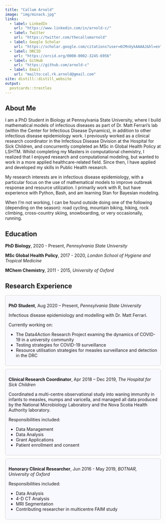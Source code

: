 ```yaml
---
title: "Callum Arnold"
image: "img/minack.jpg"
links:
  - label: LinkedIn
    url: "https://www.linkedin.com/in/arnold-c/"
  - label: Twitter
    url: "https://twitter.com/thecallumarnold"
  - label: Google Scholar
    url: "https://scholar.google.com/citations?user=6CMnUykAAAAJ&hl=en"
  - label: ORCID
    url: "https://orcid.org/0000-0002-3245-6956"
  - label: GitHub
    url: "https://github.com/arnold-c"
  - label: Email
    url: "mailto:cal.rk.arnold@gmail.com"
site: distill::distill_website
output:
  postcards::trestles
---
```


<link rel="stylesheet" href="academicons/css/academicons.min.css"/>

## About Me

I am a PhD Student in Biology at Pennsylvania State University, where I build 
mathematical models of infectious diseases as part of Dr. Matt Ferrari’s lab 
(within the Center for Infectious Disease Dynamics), in addition to other 
infectious disease epidemiology work. I previously worked as a clinical research
coordinator in the Infectious Disease Division at the Hospital for Sick Children, 
and concurrently completed an MSc in Global Health Policy at LSHTM. Whilst 
completing my Masters in computational chemistry, I realized that I enjoyed 
research and computational modeling, but wanted to work in a more applied 
healthcare-related field. Since then, I have applied and developed my skills 
in Public Health research.

My research interests are in infectious disease epidemiology, with a particular 
focus on the use of mathematical models to improve outbreak response and 
resource utilization. I primarily work with R, but have experience with Python,
Bash, and am learning Stan for Bayesian modeling.

When I'm not working, I can be found outside doing one of the following
(depending on the season): 
road cycling, mountain biking, hiking, rock climbing, cross-country skiing, 
snowboarding, or very occasionally, running.

## Education

**PhD Biology**, 2020 - Present, *Pennsylvania State University*

**MSc Global Health Policy**, 2017 - 2020, *London School of Hygiene and Tropical Medicine*

**MChem Chemistry**, 2011 - 2015, *University of Oxford*

## Research Experience

<div style="background: ghostwhite; 
            border-radius: 5px;
            padding: 10px; 
            border: 1px solid lightgray; 
            margin-left: 0px;
            margin-right: 0px;
            margin-top: 10px;
            margin-bottom: 10px;">
**PhD Student**, Aug 2020 – Present, *Pennsylvania State University*
 
  Infectious disease epidemiology and modelling with Dr. Matt Ferrari.
  
  Currently working on:
  
  - The Data4Action Research Project examing the dynamics of COVID-19 in a 
  university community
  - Testing strategies for COVID-19 surveillance
  - Resource utilisation strategies for measles surveillance and detection in the DRC
</div>

<div style="background: ghostwhite; 
            border-radius: 5px;
            padding: 10px; 
            border: 1px solid lightgray; 
            margin-left: 0px;
            margin-right: 0px;
            margin-top: 10px;
            margin-bottom: 10px;">
  **Clinical Research Coordinator**, Apr 2018 – Dec 2019, *The Hospital for Sick Children*
  
  Coordinated a multi-centre observational study into waning immunity in infants 
  to measles, mumps and varicella, and managed all data produced by the National 
  Microbiology Laboratory and the Nova Scotia Health Authority laboratory.
  
  Responsibilities included:
  
  - Data Management
  - Data Analysis
  - Grant Applications
  - Patient enrollment and consent 
</div>

<div style="background: ghostwhite; 
            border-radius: 5px;
            padding: 10px; 
            border: 1px solid lightgray; 
            margin-left: 0px;
            margin-right: 0px;
            margin-top: 10px;
            margin-bottom: 10px;">
  **Honorary Clinical Researcher**, Jun 2016 - May 2019, *BOTNAR, University of Oxford*
  
  Responsibilities included:
  
  - Data Analysis
  - 4-D CT Analysis
  - MRI Segmentation
  - Contributing researcher in multicentre FAIM study 
</div>

